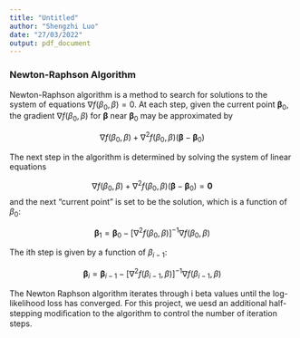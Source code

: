 ```yaml
---
title: "Untitled"
author: "Shengzhi Luo"
date: "27/03/2022"
output: pdf_document
---
```



### Newton-Raphson Algorithm

Newton-Raphson algorithm is a method to search for solutions to the system of equations $\nabla f(\beta_0,\beta)=0$. 
At each step, given the current point $\boldsymbol{\beta}_0$, the gradient $\nabla f(\beta_0,\beta)$ for $\boldsymbol{\beta}$ near $\boldsymbol{\beta}_0$ may be approximated by 

$$
\nabla f(\beta_0,\beta)+\nabla^2 f(\beta_0,\beta)
\left(\boldsymbol{\beta}-\boldsymbol{\beta}_{0}\right)
$$

The next step in the algorithm is determined by solving the system of linear equations

$$
\nabla f(\beta_0,\beta)+\nabla^2 f(\beta_0,\beta)\left(\boldsymbol{\beta}-\boldsymbol{\beta}_{0}\right)=\mathbf{0}
$$
and the next “current point” is set to be the solution, which is a function of $\beta_0$:

$$
\boldsymbol{\beta}_{1}=\boldsymbol{\beta}_{0}-[\nabla^2 f(\beta_0,\beta)]^{-1} \nabla f(\beta_0,\beta)
$$

The ith step is given by a function of $\beta_{i-1}$:

$$
\boldsymbol{\beta}_{i}=\boldsymbol{\beta}_{i-1}-[\nabla^2 f(\beta_{i-1},\beta)]^{-1} \nabla f(\beta_{i-1},\beta)
$$

The Newton Raphson algorithm iterates through i beta values until the log-likelihood loss has converged. For this project, we uesd an additional half-stepping modiﬁcation to the algorithm to control the number of iteration steps. 

